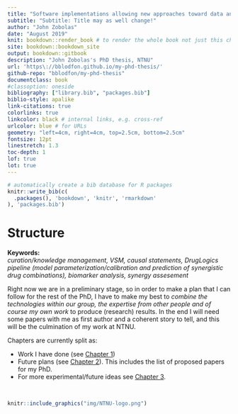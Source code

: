 ```yaml
---
title: "Software implementations allowing new approaches toward data analysis, modeling and integration / curation of biological knowledge for Systems Medicine"
subtitle: "Subtitle: Title may as well change!"
author: "John Zobolas"
date: "August 2019"
knit: bookdown::render_book # to render the whole book not just this chapter
site: bookdown::bookdown_site
output: bookdown::gitbook
description: "John Zobolas's PhD thesis, NTNU"
url: 'https\://bblodfon.github.io/my-phd-thesis/'
github-repo: "bblodfon/my-phd-thesis"
documentclass: book
#classoption: oneside
bibliography: ["library.bib", "packages.bib"]
biblio-style: apalike
link-citations: true
colorlinks: true
linkcolor: black # internal links, e.g. cross-ref
urlcolor: blue # for URLs
geometry: "left=4cm, right=4cm, top=2.5cm, bottom=2.5cm"
fontsize: 12pt
linestretch: 1.3
toc-depth: 1
lof: true
lot: true
---
```


```r
# automatically create a bib database for R packages
knitr::write_bib(c(
  .packages(), 'bookdown', 'knitr', 'rmarkdown'
), 'packages.bib')
```

# Structure {-}

**Keywords:**  
*curation/knowledge management, VSM, causal statements, DrugLogics pipeline 
(model parameterization/calibration and prediction of synergistic drug combinations), 
biomarker analysis, synergy assesement*

Right now we are in a preliminary stage, so in order to make a plan that I can
follow for the rest of the PhD, I have to make my best to *combine the technologies
within our group, the expertise from other people and of course my own work* to
produce (research) results. In the end I will need some papers with me as first 
author and a coherent story to tell, and this will be the culmination of my work 
at NTNU.

Chapters are currently split as:

- Work I have done (see [Chapter 1](#work)) 
- Future plans (see [Chapter 2](#plans)). This includes the list of 
proposed papers for my PhD.
- For more experimental/future ideas see [Chapter 3](#ideas).

<br/>

```r
knitr::include_graphics("img/NTNU-logo.png")
```
